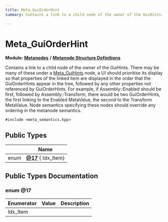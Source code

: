 ```yaml
---
title: Meta_GuiOrderHint
summary: Contains a link to a child node of the owner of the GuiHints. There may be many of these under a Meta_GuiHints node, a UI should prioritise its display so that properties of the linked item are displayed in the order that the GuiOrderHints appear in the tree, followed by any other properties not referenced by GuiOrderHints. For example, if Assembly::Enabled should be first, followed by Assembly::Transform, there would be two GuiOrderHints, the first linking to the Enabled MetaValue, the second to the Transform MetaValue. Node semantics specifying these nodes should override any ordering in the metanode semantics. 

---
```


# Meta_GuiOrderHint

**Module:** **[Metanodes](../Modules/group__api__metanodes.mdx)** **/** **[Metanode Structure Definitions](../Modules/group__api__metadefs.mdx)**



Contains a link to a child node of the owner of the GuiHints. There may be many of these under a [Meta_GuiHints](../Classes/struct_meta___gui_hints.mdx) node, a UI should prioritise its display so that properties of the linked item are displayed in the order that the GuiOrderHints appear in the tree, followed by any other properties not referenced by GuiOrderHints. For example, if Assembly::Enabled should be first, followed by Assembly::Transform, there would be two GuiOrderHints, the first linking to the Enabled MetaValue, the second to the Transform MetaValue. Node semantics specifying these nodes should override any ordering in the metanode semantics. 


`#include <meta_semantics.hpp>`

## Public Types

|                | Name           |
| -------------- | -------------- |
| enum| **[@17](../Classes/struct_meta___gui_order_hint.mdx#enum-@17)** { Idx_Item} |

## Public Types Documentation

### enum @17

| Enumerator | Value | Description |
| ---------- | ----- | ----------- |
| Idx_Item | |   |




